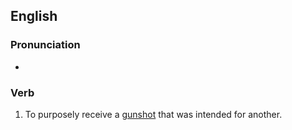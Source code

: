 ==English==

===Pronunciation===
* {{audio|en|En-au-take a bullet.ogg|Audio (AU)}}

===Verb===
{{en-verb|take<,,took,taken> a bullet}}

# {{lb|en|idiomatic}} To purposely receive a [[gunshot]] that was intended for another.